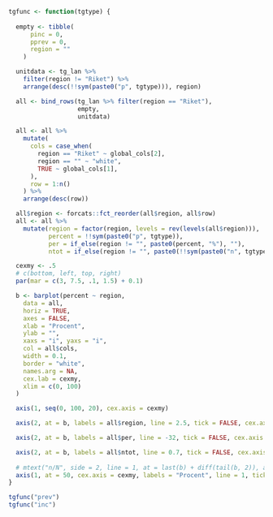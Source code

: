 ```r

tgfunc <- function(tgtype) {
  
  empty <- tibble(
      pinc = 0,
      pprev = 0, 
      region = ""
    )

  unitdata <- tg_lan %>% 
    filter(region != "Riket") %>%
    arrange(desc(!!sym(paste0("p", tgtype))), region)

  all <- bind_rows(tg_lan %>% filter(region == "Riket"), 
                   empty, 
                   unitdata)

  all <- all %>%
    mutate(
      cols = case_when(
        region == "Riket" ~ global_cols[2],
        region == "" ~ "white",
        TRUE ~ global_cols[1],
      ),
      row = 1:n()
    ) %>%
    arrange(desc(row))

  all$region <- forcats::fct_reorder(all$region, all$row)
  all <- all %>%
    mutate(region = factor(region, levels = rev(levels(all$region))), 
           percent = !!sym(paste0("p", tgtype)), 
           per = if_else(region != "", paste0(percent, "%"), ""),
           ntot = if_else(region != "", paste0(!!sym(paste0("n", tgtype)), " av ", !!sym(paste0("tot", tgtype))), ""))

  cexmy <- .5
  # c(bottom, left, top, right)
  par(mar = c(3, 7.5, .1, 1.5) + 0.1)

  b <- barplot(percent ~ region,
    data = all,
    horiz = TRUE,
    axes = FALSE,
    xlab = "Procent",
    ylab = "",
    xaxs = "i", yaxs = "i",
    col = all$cols,
    width = 0.1,
    border = "white",
    names.arg = NA,
    cex.lab = cexmy,
    xlim = c(0, 100)
  )

  axis(1, seq(0, 100, 20), cex.axis = cexmy)

  axis(2, at = b, labels = all$region, line = 2.5, tick = FALSE, cex.axis = cexmy, las = 2, gap.axis = -10000000)

  axis(2, at = b, labels = all$per, line = -32, tick = FALSE, cex.axis = cexmy, las = 2, hadj = 0.5, gap.axis = -10000000)

  axis(2, at = b, labels = all$ntot, line = 0.7, tick = FALSE, cex.axis = cexmy, las = 2, hadj = 0.5, gap.axis = -10000000)
    
  # mtext("n/N", side = 2, line = 1, at = last(b) + diff(tail(b, 2)), adj = 0.5, cex = cexmy, las = 2)
  axis(1, at = 50, cex.axis = cexmy, labels = "Procent", line = 1, tick = FALSE, hadj = .5)
}

```

```r

tgfunc("prev")
tgfunc("inc")

```
